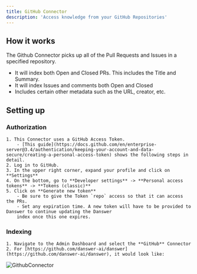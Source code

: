 ```yaml
---
title: GitHub Connector
description: 'Access knowledge from your GitHub Repositories'
---
```


## How it works
The Github Connector picks up all of the Pull Requests and Issues in a specified repository.
- It will index both Open and Closed PRs. This includes the Title and Summary.
- It will index Issues and comments both Open and Closed
- Includes certain other metadata such as the URL, creator, etc.

## Setting up
### Authorization
    1. This Connector uses a GitHub Access Token.
        - [This guide](https://docs.github.com/en/enterprise-server@3.4/authentication/keeping-your-account-and-data-secure/creating-a-personal-access-token) shows the following steps in detail.
    2. Log in to GitHub.
    3. In the upper right corner, expand your profile and click on **Settings**
    4. On the bottom, go to **Developer settings** -> **Personal access tokens** -> **Tokens (classic)**
    5. Click on **Generate new token**
        - Be sure to give the Token `repo` access so that it can access the PRs.
        - Set any expiration time. A new token will have to be provided to Danswer to continue updating the Danswer
        index once this one expires.

### Indexing
    1. Navigate to the Admin Dashboard and select the **GitHub** Connector
    2. For [https://github.com/danswer-ai/danswer](https://github.com/danswer-ai/danswer), it would look like:

![GithubConnector](/images/connectors/github/GithubConnector.png)